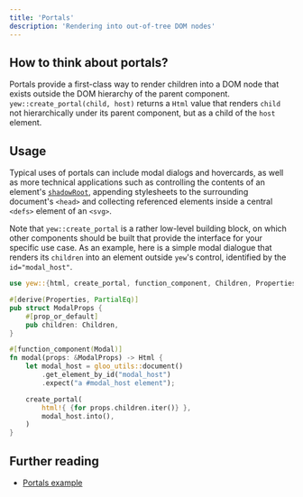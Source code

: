 ```yaml
---
title: 'Portals'
description: 'Rendering into out-of-tree DOM nodes'
---
```


## How to think about portals?

Portals provide a first-class way to render children into a DOM node that exists outside the DOM hierarchy of the parent component.
`yew::create_portal(child, host)` returns a `Html` value that renders `child` not hierarchically under its parent component,
but as a child of the `host` element.

## Usage

Typical uses of portals can include modal dialogs and hovercards, as well as more technical applications such as controlling the contents of an element's [`shadowRoot`](https://developer.mozilla.org/en-US/docs/Web/API/Element/shadowRoot), appending stylesheets to the surrounding document's `<head>` and collecting referenced elements inside a central `<defs>` element of an `<svg>`.

Note that `yew::create_portal` is a rather low-level building block, on which other components should be built that provide the interface for your specific use case. As an example, here is a simple modal dialogue that renders its `children` into an element outside `yew`'s control, identified by the `id="modal_host"`.

```rust
use yew::{html, create_portal, function_component, Children, Properties};

#[derive(Properties, PartialEq)]
pub struct ModalProps {
    #[prop_or_default]
    pub children: Children,
}

#[function_component(Modal)]
fn modal(props: &ModalProps) -> Html {
    let modal_host = gloo_utils::document()
        .get_element_by_id("modal_host")
        .expect("a #modal_host element");

    create_portal(
        html!{ {for props.children.iter()} },
        modal_host.into(),
    )
}
```

## Further reading

-   [Portals example](https://github.com/yewstack/yew/tree/yew-v0.19.3/examples/portals)
